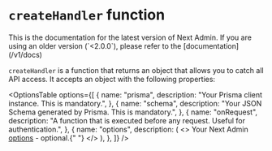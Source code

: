
# `createHandler` function

<Callout type="info">
  This is the documentation for the latest version of Next Admin. If you are using an older version (`<2.0.0`), please refer to the [documentation](/v1/docs)
</Callout>

`createHandler` is a function that returns an object that allows you to catch all API access. It accepts an object with the following properties:

<OptionsTable
  options={[
    {
      name: "prisma",
      description: "Your Prisma client instance. This is mandatory.",
    },
    {
      name: "schema",
      description: "Your JSON Schema generated by Prisma. This is mandatory.",
    },
    {
      name: "onRequest",
      description:
        "A function that is executed before any request. Useful for authentication.",
    },
    {
      name: "options",
      description: (
        <>
          Your Next Admin <a href="/docs/api/options">options</a> -
          optional.{" "}
        </>
      ),
    },
  ]}
/>
